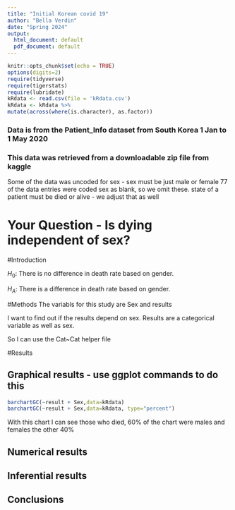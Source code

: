 ```yaml
---
title: "Initial Korean covid 19"
author: "Bella Verdin"
date: "Spring 2024"
output:
  html_document: default
  pdf_document: default
---
```


```r
knitr::opts_chunk$set(echo = TRUE)
options(digits=2)
require(tidyverse)
require(tigerstats)
require(lubridate)
kRdata <- read.csv(file = 'kRdata.csv')
kRdata <- kRdata %>%
mutate(across(where(is.character), as.factor))

```
### Data is from the Patient_Info dataset from South Korea 1 Jan to 1 May 2020
### This data was retrieved from a downloadable zip file from kaggle

Some of the data was uncoded for sex - sex must be just male or female
77 of the data entries were coded sex  as blank, so we omit these.
state of a patient must be died or alive - we adjust that as well   
  
# Your Question - Is dying independent of sex?

#Introduction

$H_0$: There is no difference in death rate based on gender. 

$H_A$: There is a difference in death rate based on gender.

#Methods
The variabls for this study are Sex and results 

I want to find out if the results depend on sex. Results are a categorical variable as well as sex.

So I can use the Cat~Cat helper file 

#Results 

## Graphical results - use ggplot commands to do this  


```r
barchartGC(~result + Sex,data=kRdata)
barchartGC(~result + Sex,data=kRdata, type="percent")
```

  

With this chart I can see those who died, 60% of the chart were males and females the other 40%



  
## Numerical results


## Inferential results 




## Conclusions

